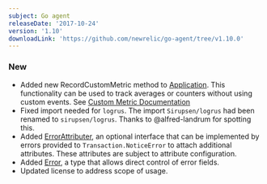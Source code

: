 ```yaml
---
subject: Go agent
releaseDate: '2017-10-24'
version: '1.10'
downloadLink: 'https://github.com/newrelic/go-agent/tree/v1.10.0'
---
```


### New

* Added new RecordCustomMetric method to [Application](https://godoc.org/github.com/newrelic/go-agent#Application). This functionality can be used to track averages or counters without using custom events. See [Custom Metric Documentation](https://docs.newrelic.com/docs/agents/manage-apm-agents/agent-data/collect-custom-metrics)
* Fixed import needed for `logrus`. The import `Sirupsen/logrus` had been renamed to `sirupsen/logrus`. Thanks to @alfred-landrum for spotting this.
* Added [ErrorAttributer](https://godoc.org/github.com/newrelic/go-agent#ErrorAttributer), an optional interface that can be implemented by errors provided to `Transaction.NoticeError` to attach additional attributes. These attributes are subject to attribute configuration.
* Added [Error](https://godoc.org/github.com/newrelic/go-agent#Error), a type that allows direct control of error fields.
* Updated license to address scope of usage.
